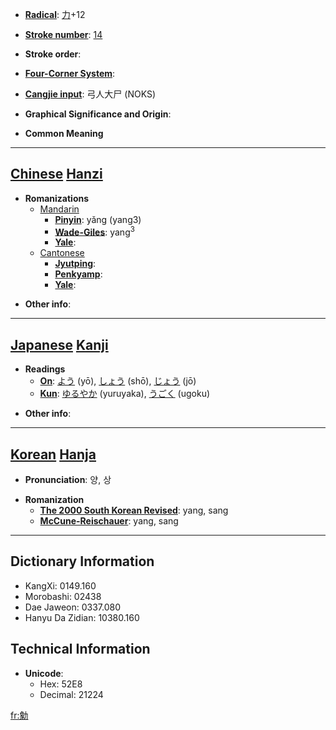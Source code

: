 * '''[[Wiktionary:Chinese radical index| Radical]]''': [[Wiktionary:Chinese radical index 力|力]]+12

* '''[[Wiktionary:Chinese total strokes index|Stroke number]]''': [[Wiktionary:Chinese total strokes index 14|14]]

* '''Stroke order''': 

* '''[[Wiktionary:Chinese four corner index|Four-Corner System]]''': 

* '''[[Wiktionary:Chinese Cangjie index|Cangjie input]]''': 弓人大尸 (NOKS)

* '''Graphical Significance and Origin''': 

* '''Common Meaning'''

----

== [[Chinese]] [[Hanzi]] ==

* '''Romanizations'''
** [[Mandarin]]
*** '''[[Pinyin]]''': yǎng (yang3)
*** '''[[Wade-Giles]]''': yang<sup>3</sup>
*** '''[[Yale]]''': 
**[[Cantonese]]
***'''[[Jyutping]]''':
***'''[[Penkyamp]]''': 
***'''[[Yale]]''': 

* '''Other info''': 

----

== [[Japanese]] [[Kanji]] ==

* '''Readings'''
** '''[[On]]''': [[よう]] (yō), [[しょう]] (shō), [[じょう]] (jō)
** '''[[Kun]]''': [[ゆるやか]] (yuruyaka), [[うごく]] (ugoku)

* '''Other info''':  

----

== [[Korean]] [[Hanja]] ==

* '''Pronunciation''': 양, 상

* '''Romanization'''
** '''[[The 2000 South Korean Revised Romanization|The 2000 South Korean Revised]]''': yang, sang
** '''[[McCune-Reischauer]]''': yang, sang

----

== Dictionary Information ==

* KangXi: 0149.160
* Morobashi: 02438
* Dae Jaweon: 0337.080
* Hanyu Da Zidian: 10380.160

== Technical Information ==

* '''Unicode''':
** Hex: 52E8
** Decimal: 21224

[[fr:勨]]